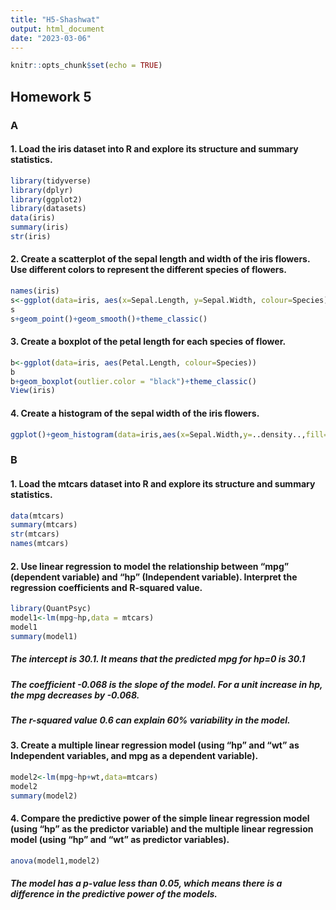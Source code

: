 ```yaml
---
title: "H5-Shashwat"
output: html_document
date: "2023-03-06"
---
```


```r
knitr::opts_chunk$set(echo = TRUE)
```

## Homework 5
### A
#### 1. Load the iris dataset into R and explore its structure and summary statistics.

```r
library(tidyverse)
library(dplyr)
library(ggplot2)
library(datasets)
data(iris)
summary(iris)
str(iris)
```

#### 2. Create a scatterplot of the sepal length and width of the iris flowers. Use different colors to represent the different species of flowers.

```r
names(iris)
s<-ggplot(data=iris, aes(x=Sepal.Length, y=Sepal.Width, colour=Species))
s
s+geom_point()+geom_smooth()+theme_classic()
```

#### 3. Create a boxplot of the petal length for each species of flower.

```r
b<-ggplot(data=iris, aes(Petal.Length, colour=Species))
b
b+geom_boxplot(outlier.color = "black")+theme_classic()
View(iris)
```

#### 4. Create a histogram of the sepal width of the iris flowers.

```r
ggplot()+geom_histogram(data=iris,aes(x=Sepal.Width,y=..density..,fill=Species),color='black')+theme_linedraw()
```

### B

#### 1. Load the mtcars dataset into R and explore its structure and summary statistics.

```r
data(mtcars)
summary(mtcars)
str(mtcars)
names(mtcars)
```
#### 2. Use linear regression to model the relationship between "mpg" (dependent variable) and "hp" (Independent variable). Interpret the regression coefficients and R-squared value.
```r
library(QuantPsyc)
model1<-lm(mpg~hp,data = mtcars)
model1
summary(model1)
```
##### The intercept is 30.1. It means that the predicted mpg for hp=0 is 30.1
##### The coefficient -0.068 is the slope of the model. For a unit increase in hp, the mpg decreases by -0.068.
##### The r-squared value 0.6 can explain 60% variability in the model.

#### 3. Create a multiple linear regression model (using "hp" and "wt" as Independent variables, and mpg as a dependent variable).

```r
model2<-lm(mpg~hp+wt,data=mtcars)
model2
summary(model2)
```
#### 4. Compare the predictive power of the simple linear regression model (using "hp" as the predictor variable) and the multiple linear regression model (using "hp" and "wt" as predictor variables).

```r
anova(model1,model2)
```
##### The model has a p-value less than 0.05, which means there is a difference in the predictive power of the models.
